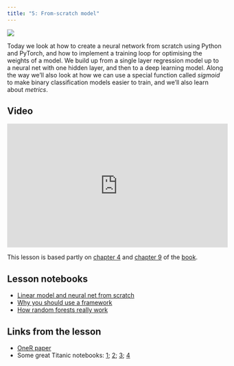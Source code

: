 ```yaml
---
title: "5: From-scratch model"
---
```


::: {layout="[30,70]"}

![](images/bear_sunnies.png)

Today we look at how to create a neural network from scratch using Python and PyTorch, and how to implement a training loop for optimising the weights of a model. We build up from a single layer regression model up to a neural net with one hidden layer, and then to a deep learning model. Along the way we'll also look at how we can use a special function called *sigmoid* to make binary classification models easier to train, and we'll also learn about *metrics*.

:::

## Video

<iframe width="514" height="289" src="https://www.youtube-nocookie.com/embed/_rXzeWq4C6w?modestbranding=1" title="fast.ai lesson 5" frameborder="0" allow="accelerometer; clipboard-write; encrypted-media; gyroscope; picture-in-picture" allowfullscreen></iframe>

This lesson is based partly on [chapter 4](https://github.com/fastai/fastbook/blob/master/04_mnist_basics.ipynb) and [chapter 9](https://github.com/fastai/fastbook/blob/master/09_tabular.ipynb) of the [book](https://www.amazon.com/Deep-Learning-Coders-fastai-PyTorch/dp/1492045527).

## Lesson notebooks

- [Linear model and neural net from scratch](https://www.kaggle.com/code/jhoward/linear-model-and-neural-net-from-scratch)
- [Why you should use a framework](https://www.kaggle.com/code/jhoward/why-you-should-use-a-framework)
- [ How random forests really work](https://www.kaggle.com/code/jhoward/how-random-forests-really-work/)

## Links from the lesson

- [OneR paper](https://link.springer.com/article/10.1023/A:1022631118932)
- Some great Titanic notebooks: [1](https://www.kaggle.com/code/mrisdal/exploring-survival-on-the-titanic); [2](https://www.kaggle.com/code/cdeotte/titanic-wcg-xgboost-0-84688/notebook); [3](https://www.kaggle.com/code/pliptor/divide-and-conquer-0-82296); [4](https://www.kaggle.com/code/cdeotte/titanic-using-name-only-0-81818/notebook)

